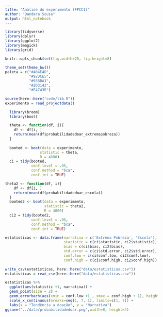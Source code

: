 ```yaml
---
title: "Análise do experimento [FPCC1]"
author: "Dandara Sousa"
output: html_notebook
---
```



```r
library(tidyverse)
library(dplyr)
library(ggplot2)
library(magick)
library(grid)

knitr::opts_chunk$set(fig.width=25, fig.height=8) 

theme_set(theme_bw())
paleta = c("#404E4D",
           "#92DCE5",
           "#938BA1",
           "#2D3142",
           "#F4743B")
```

```r
source(here::here("code/lib.R"))
experimento = read_projectdata()
```

```r
  library(broom)
  library(boot)

  theta <- function(df, i){
    df <- df[i, ]
    return(mean(df$probabilidadedoar_extremapobreza))
  }
  
  booted <- boot(data = experimento, 
                statistic = theta, 
                R = 4000)
  ci = tidy(booted, 
            conf.level = .95,
            conf.method = "bca",
            conf.int = TRUE)
```

```r
theta2 <- function(df, i){
    df <- df[i, ]
    return(mean(df$probabilidadedoar_escola))
  }
  booted2 <- boot(data = experimento,
                  statistic = theta2,
                  R = 4000)
  ci2 = tidy(booted2,
            conf.level = .95,
            conf.method = "bca",
            conf.int = TRUE)
```

```r
estatisticas <- data.frame(narrativa = c('Extrema Pobreza', 'Escola'),
                           statistic = c(ci$statistic, ci2$statistic),
                           bias = c(ci$bias, ci2$bias),
                           std.error = c(ci$std.error, ci2$std.error),
                           conf.low = c(ci$conf.low, ci2$conf.low),
                           conf.high = c(ci$conf.high, ci2$conf.high))
  
write_csv(estatisticas, here::here("data/estatisticas.csv"))
estatisticas = read_csv(here::here("data/estatisticas.csv"))

```

```r
estatisticas %>%
  ggplot(aes(statistic +1, narrativa)) +
  geom_point(size = 2) +
  geom_errorbarh(aes(xmin = conf.low +1 , xmax = conf.high + 1), height = 0) +
  scale_x_continuous(breaks=seq(1, 7, 1), limits=c(1, 7)) + 
  labs(x = "Tendência a doação", y = "Narrativa")
ggsave("../data/probabilidadedoar.png",width=8, height=4)
```
